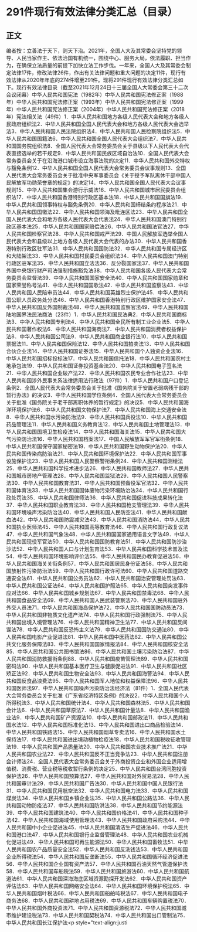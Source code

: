 # 291件现行有效法律分类汇总（目录）
## 正文
编者按：立善法于天下，则天下治。2021年，全国人大及其常委会坚持党的领导、人民当家作主、依法治国有机统一，围绕中心、服务大局，依法履职、担当作为，在确保立法质量的前提下加快立法工作步伐。一年来，全国人大及其常委会制定法律17件，修改法律26件，作出有关法律问题和重大问题的决定11件，现行有效法律从2020年年底的274件增至291件。现将291件现行有效法律分类汇总如下。现行有效法律目录（截至2021年12月24日十三届全国人大常委会第三十二次会议闭幕）中华人民共和国宪法（1982年）中华人民共和国宪法修正案（1988年）中华人民共和国宪法修正案（1993年）中华人民共和国宪法修正案（1999年）中华人民共和国宪法修正案（2004年）中华人民共和国宪法修正案（2018年）宪法相关法（49件）1．中华人民共和国地方各级人民代表大会和地方各级人民政府组织法2．中华人民共和国全国人民代表大会和地方各级人民代表大会选举法3．中华人民共和国人民法院组织法4．中华人民共和国人民检察院组织法5．中华人民共和国国籍法6．中华人民共和国全国人民代表大会组织法7．中华人民共和国国务院组织法8．全国人民代表大会常务委员会关于县级以下人民代表大会代表直接选举的若干规定9．中华人民共和国民族区域自治法10．全国人民代表大会常务委员会关于在沿海港口城市设立海事法院的决定11．中华人民共和国外交特权与豁免条例12．中华人民共和国全国人民代表大会常务委员会议事规则13．全国人民代表大会常务委员会关于批准中央军事委员会《关于授予军队离休干部中国人民解放军功勋荣誉章的规定》的决定14．中华人民共和国全国人民代表大会议事规则15．中华人民共和国集会游行示威法16．中华人民共和国城市居民委员会组织法17．中华人民共和国香港特别行政区基本法18．中华人民共和国国旗法19．中华人民共和国领事特权与豁免条例20．中华人民共和国缔结条约程序法21．中华人民共和国国徽法22．中华人民共和国领海及毗连区法23．中华人民共和国全国人民代表大会和地方各级人民代表大会代表法24．中华人民共和国澳门特别行政区基本法25．中华人民共和国国家赔偿法26．中华人民共和国法官法27．中华人民共和国检察官法28．中华人民共和国戒严法29．中国人民解放军选举全国人民代表大会和县级以上地方各级人民代表大会代表的办法30．中华人民共和国香港特别行政区驻军法31．中华人民共和国国防法32．中华人民共和国专属经济区和大陆架法33．中华人民共和国村民委员会组织法34．中华人民共和国澳门特别行政区驻军法35．中华人民共和国立法法36．反分裂国家法37．中华人民共和国外国中央银行财产司法强制措施豁免法38．中华人民共和国各级人民代表大会常务委员会监督法39．中华人民共和国国家安全法40．中华人民共和国国家勋章和国家荣誉称号法41．中华人民共和国国歌法42．中华人民共和国监察法43．中华人民共和国人民陪审员法44．中华人民共和国英雄烈士保护法45．中华人民共和国公职人员政务处分法46．中华人民共和国香港特别行政区维护国家安全法47．中华人民共和国反外国制裁法48．中华人民共和国监察官法49．中华人民共和国陆地国界法民法商法（23件）1．中华人民共和国民法典2．中华人民共和国商标法3．中华人民共和国专利法4．中华人民共和国全民所有制工业企业法5．中华人民共和国著作权法6．中华人民共和国海商法7．中华人民共和国消费者权益保护法8．中华人民共和国公司法9．中华人民共和国商业银行法10．中华人民共和国票据法11．中华人民共和国保险法12．中华人民共和国拍卖法13．中华人民共和国合伙企业法14．中华人民共和国证券法15．中华人民共和国个人独资企业法16．中华人民共和国招标投标法17．中华人民共和国信托法18．中华人民共和国农村土地承包法19．中华人民共和国证券投资基金法20．中华人民共和国电子签名法21．中华人民共和国企业破产法22．中华人民共和国农民专业合作社法23．中华人民共和国涉外民事关系法律适用法行政法（97件）1．中华人民共和国户口登记条例2．全国人民代表大会常务委员会关于批准《国务院关于安置老弱病残干部的暂行办法》的决议3．中华人民共和国学位条例4．全国人民代表大会常务委员会关于批准《国务院关于老干部离职休养的暂行规定》的决议5．中华人民共和国海洋环境保护法6．中华人民共和国文物保护法7．中华人民共和国海上交通安全法8．中华人民共和国水污染防治法9．中华人民共和国兵役法10．中华人民共和国药品管理法11．中华人民共和国义务教育法12．中华人民共和国土地管理法13．中华人民共和国国境卫生检疫法14．中华人民共和国海关法15．中华人民共和国大气污染防治法16．中华人民共和国档案法17．中国人民解放军军官军衔条例18．中华人民共和国保守国家秘密法19．中华人民共和国野生动物保护法20．中华人民共和国传染病防治法21．中华人民共和国环境保护法22．中华人民共和国军事设施保护法23．中华人民共和国人民警察警衔条例24．中华人民共和国测绘法25．中华人民共和国科学技术进步法26．中华人民共和国教师法27．中华人民共和国城市房地产管理法28．中华人民共和国监狱法29．中华人民共和国人民警察法30．中华人民共和国教育法31．中华人民共和国预备役军官法32．中华人民共和国体育法33．中华人民共和国固体废物污染环境防治法34．中华人民共和国行政处罚法35．中华人民共和国律师法36．中华人民共和国促进科技成果转化法37．中华人民共和国职业教育法38．中华人民共和国枪支管理法39．中华人民共和国环境噪声污染防治法40．中华人民共和国人民防空法41．中华人民共和国献血法42．中华人民共和国防震减灾法43．中华人民共和国消防法44．中华人民共和国执业医师法45．中华人民共和国高等教育法46．中华人民共和国行政复议法47．中华人民共和国气象法48．中华人民共和国国家通用语言文字法49．中华人民共和国现役军官法50．中华人民共和国国防教育法51．中华人民共和国防沙治沙法52．中华人民共和国人口与计划生育法53．中华人民共和国科学技术普及法54．中华人民共和国环境影响评价法55．中华人民共和国民办教育促进法56．中华人民共和国海关关衔条例57．中华人民共和国居民身份证法58．中华人民共和国放射性污染防治法59．中华人民共和国行政许可法60．中华人民共和国道路交通安全法61．中华人民共和国公务员法62．中华人民共和国治安管理处罚法63．中华人民共和国公证法64．中华人民共和国护照法65．中华人民共和国突发事件应对法66．中华人民共和国城乡规划法67．中华人民共和国禁毒法68．中华人民共和国食品安全法69．中华人民共和国人民武装警察法70．中华人民共和国驻外外交人员法71．中华人民共和国海岛保护法72．中华人民共和国国防动员法73．中华人民共和国非物质文化遗产法74．中华人民共和国行政强制法75．中华人民共和国出境入境管理法76．中华人民共和国精神卫生法77．中华人民共和国反间谍法78．中华人民共和国反恐怖主义法79．中华人民共和国国防交通法80．中华人民共和国电影产业促进法81．中华人民共和国中医药法82．中华人民共和国公共文化服务保障法83．中华人民共和国国家情报法84．中华人民共和国核安全法85．中华人民共和国公共图书馆法86．中华人民共和国土壤污染防治法87．中华人民共和国消防救援衔条例88．中华人民共和国疫苗管理法89．中华人民共和国密码法90．中华人民共和国基本医疗卫生与健康促进法91．中华人民共和国社区矫正法92．中华人民共和国生物安全法93．中华人民共和国海警法94．中华人民共和国反食品浪费法95．中华人民共和国军人地位和权益保障法96．中华人民共和国医师法97．中华人民共和国噪声污染防治法经济法（81件）1．全国人民代表大会常务委员会关于批准《广东省经济特区条例》的决议2．中华人民共和国个人所得税法3．中华人民共和国统计法4．中华人民共和国森林法5．中华人民共和国会计法6．中华人民共和国草原法7．中华人民共和国计量法8．中华人民共和国渔业法9．中华人民共和国矿产资源法10．中华人民共和国邮政法11．中华人民共和国水法12．中华人民共和国标准化法13．中华人民共和国进出口商品检验法14．中华人民共和国铁路法15．中华人民共和国烟草专卖法16．中华人民共和国水土保持法17．中华人民共和国进出境动植物检疫法18．中华人民共和国税收征收管理法19．中华人民共和国产品质量法20．中华人民共和国农业技术推广法21．中华人民共和国农业法22．中华人民共和国反不正当竞争法23．中华人民共和国注册会计师法24．全国人民代表大会常务委员会关于外商投资企业和外国企业适用增值税、消费税、营业税等税收暂行条例的决定25．中华人民共和国台湾同胞投资保护法26．中华人民共和国预算法27．中华人民共和国对外贸易法28．中华人民共和国审计法29．中华人民共和国广告法30．中华人民共和国中国人民银行法31．中华人民共和国民用航空法32．中华人民共和国电力法33．中华人民共和国煤炭法34．中华人民共和国乡镇企业法35．中华人民共和国公路法36．中华人民共和国动物防疫法37．中华人民共和国防洪法38．中华人民共和国节约能源法39．中华人民共和国建筑法40．中华人民共和国价格法41．中华人民共和国种子法42．中华人民共和国海域使用管理法43．中华人民共和国政府采购法44．中华人民共和国中小企业促进法45．中华人民共和国清洁生产促进法46．中华人民共和国港口法47．中华人民共和国银行业监督管理法48．中华人民共和国农业机械化促进法49．中华人民共和国可再生能源法50．中华人民共和国畜牧法51．中华人民共和国农产品质量安全法52．中华人民共和国反洗钱法53．中华人民共和国企业所得税法54．中华人民共和国反垄断法55．中华人民共和国循环经济促进法56．中华人民共和国企业国有资产法57．中华人民共和国石油天然气管道保护法58．中华人民共和国车船税法59．中华人民共和国旅游法60．中华人民共和国航道法61．中华人民共和国深海海底区域资源勘探开发法62．中华人民共和国资产评估法63．中华人民共和国网络安全法64．中华人民共和国环境保护税法65．中华人民共和国烟叶税法66．中华人民共和国船舶吨税法67．中华人民共和国电子商务法68．中华人民共和国耕地占用税法69．中华人民共和国车辆购置税法70．中华人民共和国外商投资法71．中华人民共和国资源税法72．中华人民共和国城市维护建设税法73．中华人民共和国契税法74．中华人民共和国出口管制法75．中华人民共和国长江保护法<p style="text-align:justi